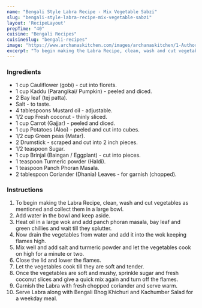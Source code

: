 ---
name: "Bengali Style Labra Recipe - Mix Vegetable Sabzi"
slug: "bengali-style-labra-recipe-mix-vegetable-sabzi"
layout: 'RecipeLayout'
prepTime: "40"
cuisine: "Bengali Recipes"
cuisineSlug: "bengali-recipes"
image: "https://www.archanaskitchen.com/images/archanaskitchen/1-Author/shaheen_ali/Labra__Bengali_Mix_Vegetable_Offered_In_Bhog_.jpg"
excerpt: "To begin making the Labra Recipe, clean, wash and cut vegetables as mentioned and collect them in a large bowl"
---

### Ingredients

- 1 cup Cauliflower (gobi) - cut into florets.
- 1 cup Kaddu (Parangikai/ Pumpkin) - peeled and diced.
- 2 Bay leaf (tej patta).
- Salt - to taste.
- 4 tablespoons Mustard oil - adjustable.
- 1/2 cup Fresh coconut - thinly sliced.
- 1 cup Carrot (Gajjar) - peeled and diced.
- 1 cup Potatoes (Aloo) - peeled and cut into cubes.
- 1/2 cup Green peas (Matar).
- 2 Drumstick - scraped and cut into 2 inch pieces.
- 1/2 teaspoon Sugar.
- 1 cup Brinjal (Baingan / Eggplant) - cut into pieces.
- 1 teaspoon Turmeric powder (Haldi).
- 1 teaspoon Panch Phoran Masala.
- 2 tablespoon Coriander (Dhania) Leaves - for garnish (chopped).

### Instructions

1. To begin making the Labra Recipe, clean, wash and cut vegetables as mentioned and collect them in a large bowl.
1. Add water in the bowl and keep aside.
1. Heat oil in a large wok and add panch phoran masala, bay leaf and green chillies and wait till they splutter.
1. Now drain the vegetables from water and add it into the wok keeping flames high.
1. Mix well and add salt and turmeric powder and let the vegetables cook on high for a minute or two.
1. Close the lid and lower the flames.
1. Let the vegetables cook till they are soft and tender.
1. Once the vegetables are soft and mushy, sprinkle sugar and fresh coconut slices and give a quick mix again and turn off the flames.
1. Garnish the Labra with fresh chopped coriander and serve warm.
1. Serve Labra along with Bengali Bhog Khichuri and Kachumber Salad for a weekday meal.
